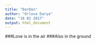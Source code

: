 ```yaml
---
title: "DarDen"
author: "Orlova Darya"
date: "18 02 2017"
output: html_document
---
```


###Love is in the air
###Also in the ground